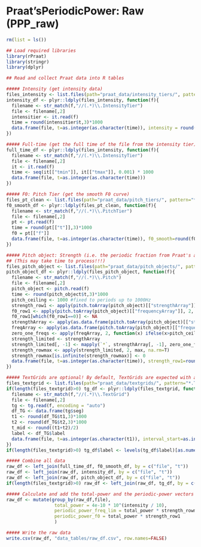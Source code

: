 # Praat'sPeriodicPower: Raw (PPP_raw)

```r
rm(list = ls())

## Load required libraries 
library(rPraat)
library(stringr)
library(dplyr)
```

```r
## Read and collect Praat data into R tables

##### Intensity (get intensity data)
files_intensity <- list.files(path="praat_data/intensity_tiers/", pattern="*.IntensityTier",full.names=T)
intensity_df <- plyr::ldply(files_intensity, function(f){  
  filename <- str_match(f,"//(.*)\\.IntensityTier")
  file <- filename[,2] 
  intensitier <- it.read(f)
  time = round(intensitier$t,3)*1000
  data.frame(file, t=as.integer(as.character(time)), intensity = round(intensitier$i,3))
})

##### Full-time (get the full time of the file from the intensity tier)
full_time_df <- plyr::ldply(files_intensity, function(f){  
  filename <- str_match(f,"//(.*)\\.IntensityTier")
  file <- filename[,2] 
  it <- it.read(f)
  time <- seq(it[["tmin"]], it[["tmax"]], 0.001) * 1000
  data.frame(file, t=as.integer(as.character(time)))
})

##### F0: Pitch Tier (get the smooth F0 curve)
files_pt_clean <- list.files(path="praat_data/pitch_tiers/", pattern="*.PitchTier",full.names=T)
f0_smooth_df <- plyr::ldply(files_pt_clean, function(f){  
  filename <- str_match(f,"//(.*)\\.PitchTier")
  file <- filename[,2] 
  pt <- pt.read(f)
  time = round(pt[["t"]],3)*1000
  f0 = pt[["f"]]
  data.frame(file, t=as.integer(as.character(time)), f0_smooth=round(f0,2)) 
})

##### Pitch object: Strength (i.e. the periodic fraction from Praat's autocorrelation) and frequency of selected pitch candidates; rowmax = highest strength value within the frequency range (up to 'pitch_ceiling'); row1 = Praat's path finder choice for F0 candidates
## (This may take time to process!!!)
files_pitch_object <- list.files(path="praat_data/pitch_objects/", pattern="*.Pitch",full.names=T)
pitch_object_df <- plyr::ldply(files_pitch_object, function(f){  
  filename <- str_match(f,"//(.*)\\.Pitch")
  file <- filename[,2] 
  pitch_object <- pitch.read(f)
  time <- round(pitch_object$t,3)*1000
  pitch_ceiling <- 1000 #fixed to periods up to 1000Hz
  strength_row1 <- apply(pitch.toArray(pitch_object)[["strengthArray"]], 2, function(x) x[1])
  f0_row1 <- apply(pitch.toArray(pitch_object)[["frequencyArray"]], 2, function(x) x[1])
  f0_row1[which(f0_row1==0)] <- NA
  strengthArray <- apply(as.data.frame(pitch.toArray(pitch_object)[["strengthArray"]]), 2, function(x) ifelse(x==0,NA,x))
  freqArray <- apply(as.data.frame(pitch.toArray(pitch_object)[["frequencyArray"]]), 2, function(x) ifelse(x==0,NA,x))
  zero_one_freqs <- apply(freqArray, 2, function(x) ifelse(x>pitch_ceiling, 0, 1))
  strength_limited <- strengthArray
  strength_limited[, -1] <- mapply(`*`, strengthArray[, -1], zero_one_freqs[, -1])
  strength_rowmax <- apply(strength_limited, 2, max, na.rm=T)
  strength_rowmax[is.infinite(strength_rowmax)] <- 0
  data.frame(file, t=as.integer(as.character(time)), strength_row1=round(strength_row1,5), f0_row1=round(f0_row1,1), strength_rowmax=round(strength_rowmax,5))
})

##### TextGrids are optional! By default, TextGrids are expected with a single interval tier, 'seg', demarcating segments/syllables/words...
files_textgrid <- list.files(path="praat_data/textgrids/", pattern="*.TextGrid",full.names=T)
if(length(files_textgrid)>0) tg_df <- plyr::ldply(files_textgrid, function(f){
  filename <- str_match(f,"//(.*)\\.TextGrid")
  file <- filename[,2]
  tg <- tg.read(f, encoding = "auto")
  df_TG <- data.frame(tg$seg)
  t1 <- round(df_TG$t1,3)*1000
  t2 <- round(df_TG$t2,3)*1000
  t_mid <- round((t1+t2)/2)
  label <- df_TG$label
  data.frame(file, t=as.integer(as.character(t1)), interval_start=as.integer(as.character(t1)), interval_mid=as.integer(as.character(t_mid)), interval_end=as.integer(as.character(t2)), label)
})
if(length(files_textgrid)>0) tg_df$label <- levels(tg_df$label)[as.numeric(tg_df$label)]

##### Combine all data
raw_df <- left_join(full_time_df, f0_smooth_df, by = c("file", "t"))
raw_df <- left_join(raw_df, intensity_df, by = c("file", "t"))
raw_df <- left_join(raw_df, pitch_object_df, by = c("file", "t"))
if(length(files_textgrid)>0) raw_df <- left_join(raw_df, tg_df, by = c("file", "t"))

##### Calculate and add the total-power and the periodic-power vectors
raw_df <- mutate(group_by(raw_df,file),
                  total_power = 4e-10 * 10^(intensity / 10),
                  periodic_power_freq_lim = total_power * strength_rowmax,
                  periodic_power_f0 = total_power * strength_row1
                  )

##### Write the raw data
write.csv(raw_df, "data_tables/raw_df.csv", row.names=FALSE)
```